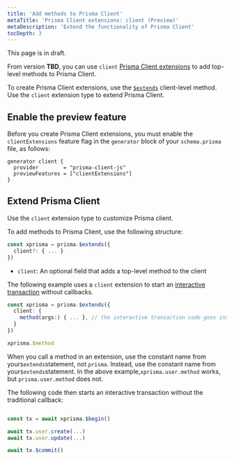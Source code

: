 ```yaml
---
title: 'Add methods to Prisma Client'
metaTitle: 'Prisma Client extensions: client (Preview)'
metaDescription: 'Extend the functionality of Prisma Client'
tocDepth: 3
---
```


<TopBlock>

<Admonition type="info">

This page is in draft.

</Admonition>

From version **TBD**, you can use `client` [Prisma Client extensions](/concepts/components/prisma-client/client-extensions) to add top-level methods to Prisma Client.

To create Prisma Client extensions, use the [`$extends`](/concepts/components/prisma-client/client-extensions#about-prisma-client-extensions) client-level method. Use the `client` extension type to extend Prisma Client.

</TopBlock>

## Enable the preview feature

Before you create Prisma Client extensions, you must enable the `clientExtensions` feature flag in the `generator` block of your `schema.prisma` file, as follows:

```prisma
generator client {
  provider        = "prisma-client-js"
  previewFeatures = ["clientExtensions"]
}
```

## Extend Prisma Client

Use the `client` extension type to customize Prisma client.

To add methods to Prisma Client, use the following structure:

```ts
const xprisma = prisma.$extends({
  client?: { ... }
})
```

- `client`: An optional field that adds a top-level method to the client

The following example uses a `client` extension to start an [interactive transaction](/concepts/components/prisma-client/transactions#interactive-transactions-in-preview) without callbacks.

```ts
const xprisma = prisma.$extends({
  client: {
    method(args:) { ... }, // the interactive transaction code goes inside the curly braces
  }
})

xprisma.$method
```

When you call a method in an extension, use the constant name from your`$extends`statement, not `prisma`. Instead, use the constant name from your`$extends`statement. In the above example,`xprisma.user.method` works, but `prisma.user.method` does not.

The following code then starts an interactive transaction without the traditional callback:

```ts

const tx = await xprisma.$begin()

await tx.user.create(...)
await tx.user.update(...)

await tx.$commit()

```
